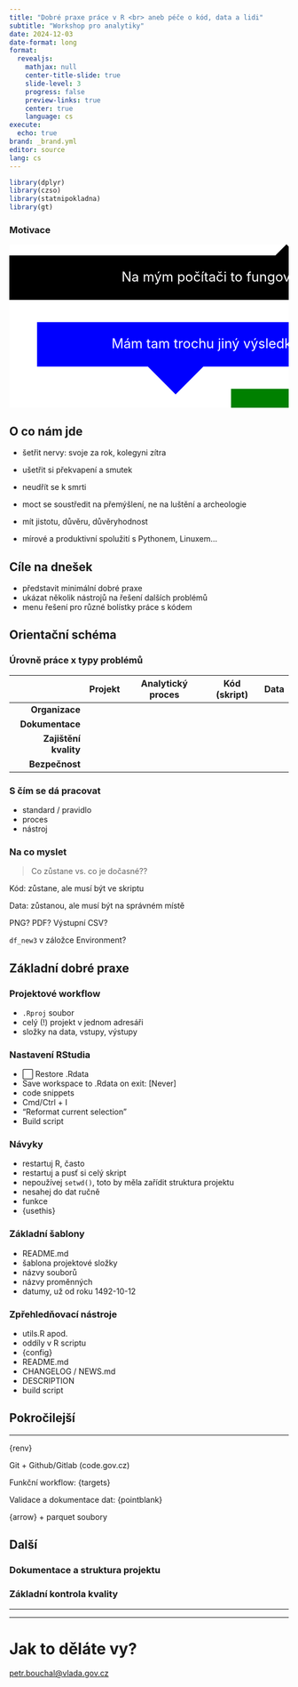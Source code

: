 ```yaml
---
title: "Dobré praxe práce v R <br> aneb péče o kód, data a lidi"
subtitle: "Workshop pro analytiky"
date: 2024-12-03
date-format: long
format: 
  revealjs:
    mathjax: null
    center-title-slide: true
    slide-level: 3
    progress: false
    preview-links: true
    center: true
    language: cs
execute:
  echo: true
brand: _brand.yml
editor: source
lang: cs
---
```


```r
library(dplyr)
library(czso)
library(statnipokladna)
library(gt)
```

### Motivace

<svg width="1200" height="700" xmlns="http://www.w3.org/2000/svg">
  <rect width="100%" height="100%" fill="white"/>
  <g>
    <polygon points="0,20 750,20 750,100 550,100 450,100 0,100" fill="redbrick"/>
    <polygon points="500,0 550,50 450,50" fill="redbrick"/>
    <text x="375" y="60" text-anchor="middle" alignment-baseline="middle" fill="white" font-size="24">Na mým počítači to fungovalo.</text>
  </g>
  <g>
    <polygon points="800,140 50,140 50,220 250,220 300,270 350,220 800,220" fill="blue"/>
    <text x="425" y="180" text-anchor="middle" alignment-baseline="middle" fill="white" font-size="24">Mám tam trochu jiný výsledky, nevíš proč?</text>
  </g>
  <g>
    <polygon points="400,260 1150,260 1150,340 950,340 850,340 400,340" fill="green"/>
    <polygon points="900,210 950,260 850,260" fill="green"/>
    <text x="775" y="300" text-anchor="middle" alignment-baseline="middle" fill="white" font-size="24">Pošleš mi ten skript? Na WhatsApp prosím.</text>
  </g>
  <g>
    <polygon points="0,380 750,380 750,460 550,460 0,460" fill="brown"/>
    <polygon points="750,420 800,440 750,460" fill="brown"/>
    <text x="375" y="420" text-anchor="middle" alignment-baseline="middle" fill="white" font-size="24">Hele, a co musím pustit znova, aby se mi to aktualizovalo?</text>
  </g>
  <g>
    <polygon points="800,500 50,500 50,580 250,580 300,630 350,580 800,580" fill="purple"/>
    <text x="425" y="540" text-anchor="middle" alignment-baseline="middle" fill="white" font-size="24">Vrchní se ptá, odkud se vzalo tohle číslo. Napiš mi to ASAP.</text>
  </g>
</svg>

## O co nám jde

- šetřit nervy: svoje za rok, kolegyni zítra
- ušetřit si překvapení a smutek
- neudřít se k smrti
- moct se soustředit na přemýšlení, ne na luštění a archeologie

- mít jistotu, důvěru, důvěryhodnost
- mírové a produktivní spolužití s Pythonem, Linuxem...

## Cíle na dnešek

- představit minimální dobré praxe
- ukázat několik nástrojů na řešení dalších problémů
- menu řešení pro různé bolístky práce s kódem

## Orientační schéma

### Úrovně práce x typy problémů

| | Projekt | Analytický proces | Kód (skript) | Data | Práce v čas a s lidmi |
|----------:|:----------:|:----------:|:----------:|:----------:|
| **Organizace**    |          |          |          |          |
| **Dokumentace**    |          |          |          |          |
| **Zajištění kvality**    |          |          |          |          |
| **Bezpečnost**    |          |          |          |          |

### S čím se dá pracovat

- standard / pravidlo
- proces
- nástroj

### Na co myslet

> Co zůstane vs. co je dočasné??

Kód: zůstane, ale musí být ve skriptu

Data: zůstanou, ale musí být na správném místě

PNG? PDF? Výstupní CSV?

`df_new3` v záložce Environment?

## Základní dobré praxe

### Projektové workflow

- `.Rproj` soubor
- celý (!) projekt v jednom adresáři
- složky na data, vstupy, výstupy

### Nastavení RStudia

- ⬜ Restore .Rdata
- Save workspace to .Rdata on exit: [Never]
- code snippets
- Cmd/Ctrl + I
- "Reformat current selection"
- Build script

### Návyky

- restartuj R, často
- restartuj a pusť si celý skript
- nepoužívej `setwd()`, toto by měla zařídit struktura projektu
- nesahej do dat ručně
- funkce
- {usethis}

### Základní šablony

- README.md
- šablona projektové složky
- názvy souborů
- názvy proměnných
- datumy, už od roku 1492-10-12

### Zpřehledňovací nástroje

- utils.R apod.
- oddíly v R scriptu
- {config}
- README.md
- CHANGELOG / NEWS.md
- DESCRIPTION
- build script

## Pokročilejší

---

{renv}

Git + Github/Gitlab (code.gov.cz)

Funkční workflow: {targets}

Validace a dokumentace dat: {pointblank}

{arrow} + parquet soubory

## Další

### Dokumentace a struktura projektu

### Základní kontrola kvality

---

------------------------------------------------------------------------

# Jak to děláte vy?

[petr.bouchal\@vlada.gov.cz](mailto:petr.bouchal@vlada.gov.cz){.email}
